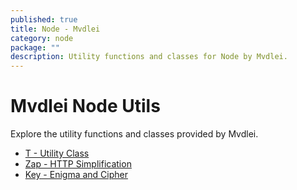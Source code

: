 ```yaml
---
published: true
title: Node - Mvdlei
category: node
package: ""
description: Utility functions and classes for Node by Mvdlei.
---
```


# Mvdlei Node Utils

Explore the utility functions and classes provided by Mvdlei.

- [T - Utility Class](./node/tzod)
- [Zap - HTTP Simplification](./node/zap)
- [Key - Enigma and Cipher](./node/key)
